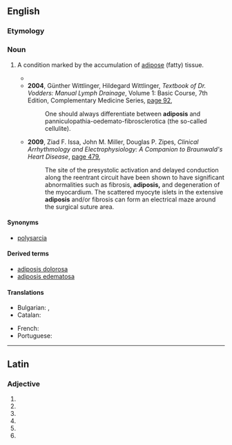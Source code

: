 ==English==

===Etymology===
{{confix|en|adipo|osis}}

===Noun===
{{en-noun|~|adiposes}}

# {{lb|en|medical}} A condition marked by the accumulation of [[adipose]] (fatty) tissue.
#* {{quote-text|year=1922|author=Julius Parker Sedgwick|title=Text-Book of Pediatrics|page=210|url=http://books.google.com.au/books?id=KETwXvaeTr0C&q=%22adiposes%22&dq=%22adiposes%22&hl=en&sa=X&ei=1lMzUcawLueHmQWlioHwCA&redir_esc=y|passage=These '''adiposes''' are etiologically divisible into two types; those, on the one hand, which constitute a phenomenon of hypo- or athyroidea; and, those, on the other hand, which are sequela to hypoplasias and to functional errors in the germinal organs (castration, genital infantilism, etc).}}
#* '''2004''', Günther Wittlinger, Hildegard Wittlinger, ''Textbook of Dr. Vodders: Manual Lymph Drainage'', Volume 1: Basic Course, 7th Edition, Complementary Medicine Series, [http://books.google.com.au/books?id=cQSUAD6LsF4C&pg=PA92&dq=%22adiposis%22%7C%22adiposes%22%7C&hl=en&sa=X&ei=c0kzUejXCqOImQX414H4Dw&redir_esc=y#v=onepage&q=%22adiposis%22%7C%22adiposes%22%7C&f=false page 92],
#*: One should always differentiate between '''adiposis''' and panniculopathia-oedemato-fibrosclerotica (the so-called cellulite).
#* '''2009''', Ziad F. Issa, John M. Miller, Douglas P. Zipes, ''Clinical Arrhythmology and Electrophysiology: A Companion to Braunwald's Heart Disease'', [http://books.google.com.au/books?id=a8s8nd2JAiwC&pg=PA479&dq=%22adiposis%22%7C%22adiposes%22%7C&hl=en&sa=X&ei=c0kzUejXCqOImQX414H4Dw&redir_esc=y#v=onepage&q=%22adiposis%22%7C%22adiposes%22%7C&f=false page 479],
#*: The site of the presystolic activation and delayed conduction along the reentrant circuit have been shown to have significant abnormalities such as fibrosis, '''adiposis,''' and degeneration of the myocardium. The scattered myocyte islets in the extensive '''adiposis''' and/or fibrosis can form an electrical maze around the surgical suture area.

====Synonyms====
* {{sense|accumulation of fatty tissue}} [[polysarcia]]

====Derived terms====
* [[adiposis dolorosa]]
* [[adiposis edematosa]]

====Translations====
{{trans-top|accumulation of adipose tissue}}
* Bulgarian: {{t+|bg|дебелина}}, {{t+|bg|тлъстина}}
* Catalan: {{t|ca|adiposi|f}}
{{trans-mid}}
* French: {{t+|fr|adipose}}
* Portuguese: {{t|pt|adipose|f}}
{{trans-bottom}}

----

==Latin==

===Adjective===
{{la-adj-form|adiposīs}}

# {{inflection of|adiposus||dat|m|p|lang=la}}
# {{inflection of|adiposus||dat|f|p|lang=la}}
# {{inflection of|adiposus||dat|n|p|lang=la}}
# {{inflection of|adiposus||abl|m|p|lang=la}}
# {{inflection of|adiposus||abl|n|p|lang=la}}
# {{inflection of|adiposus||abl|f|p|lang=la}}